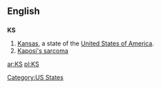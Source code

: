 {{see|ks}}
==English==

==={{abbreviation}}===
'''KS'''

# [[Kansas]], a state of the [[United States of America]].
# [[w:Kaposi's sarcoma|Kaposi's sarcoma]]

[[Category:US States]]

[[ar:KS]]
[[pl:KS]]